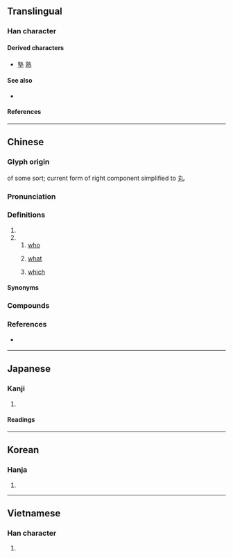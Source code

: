 {{character info/new}}
==Translingual==

===Han character===
{{Han char|rn=39|rad=子|as=08|sn=11|four=05417|canj=YDKNI|ids=⿰享丸}}

====Derived characters====
* [[塾]] [[熟]]

====See also====
* {{l|mul|埶}} <!-- reasonably graphically similar; compare 熱, 熟-->

====References====
{{Han ref|kx=0280.050|dkj=06995|dj=0549.030|hdz=21016.140|uh=5B70}}

----

==Chinese==
{{zh-forms}}

===Glyph origin===
{{Han etym}}
{{Han compound|享|丮|ls=ic}} of some sort; current form of right component simplified to [[丸]].

===Pronunciation===
{{zh-pron
|m=shú
|c=suk6
|h=pfs=su̍k
|mn=sio̍k
|w=
|mc=y
|oc=y
|ma=
|cat=pron,det
}}

===Definitions===
{{zh-hanzi}}

# {{zh-original|熟}}
# {{n-g|A particle.}}
## [[who]]
##: {{zh-x|人非聖賢，孰能無過|People are not sages; '''who''' can be without error?}}
## [[what]]
##: {{zh-x|是可忍，孰不可忍|If this can be tolerated, '''what''' cannot?}}
## [[which]]

====Synonyms====
{{zh-dial|誰}}

===Compounds===
{{zh-der|孰是孰非|是可忍，孰不可忍|孰若|孰料}}

===References===
* {{qualifier|Hakka}} {{R:hak:Lau 1997}}

----

==Japanese==

===Kanji===
{{ja-kanji|grade=|rs=子08}}

# {{defn|lang=ja|sort=子08}}

====Readings====
{{ja-readings
|on=じゅく
|kun=たれ, いずれ
}}

----

==Korean==

===Hanja===
{{ko-hanja|숙}}

# {{defn|lang=ko|sort=子08}}

----

==Vietnamese==

===Han character===
{{vi-readings|rs=子08|reading=thục}}

# {{defn|lang=vi|sort=子08}}

{{cln|vi|Han tu}}